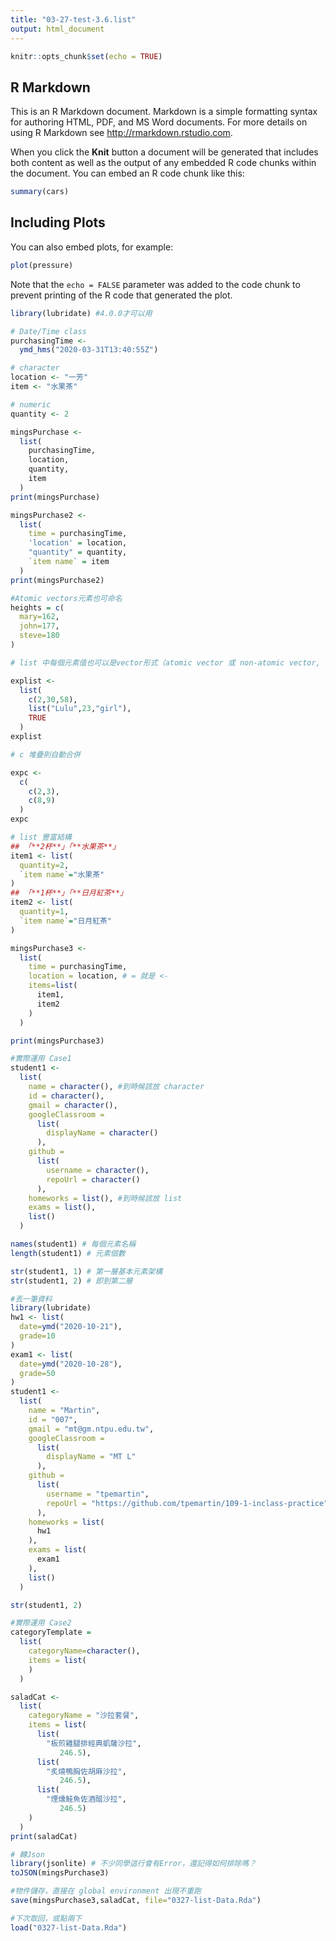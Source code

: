 ```yaml
---
title: "03-27-test-3.6.list"
output: html_document
---
```


```r
knitr::opts_chunk$set(echo = TRUE)
```

## R Markdown

This is an R Markdown document. Markdown is a simple formatting syntax for authoring HTML, PDF, and MS Word documents. For more details on using R Markdown see <http://rmarkdown.rstudio.com>.

When you click the **Knit** button a document will be generated that includes both content as well as the output of any embedded R code chunks within the document. You can embed an R code chunk like this:

```r
summary(cars)
```

## Including Plots

You can also embed plots, for example:

```r
plot(pressure)
```

Note that the `echo = FALSE` parameter was added to the code chunk to prevent printing of the R code that generated the plot.

```r
library(lubridate) #4.0.0才可以用

# Date/Time class
purchasingTime <- 
  ymd_hms("2020-03-31T13:40:55Z")

# character
location <- "一芳"
item <- "水果茶"

# numeric
quantity <- 2

mingsPurchase <-
  list(
    purchasingTime, 
    location, 
    quantity, 
    item
  )
print(mingsPurchase)
```

```r
mingsPurchase2 <-
  list(
    time = purchasingTime,
    'location' = location,
    "quantity" = quantity,
    `item name` = item
  )
print(mingsPurchase2)
```

```r
#Atomic vectors元素也可命名
heights = c(
  mary=162,
  john=177,
  steve=180
)
```

```r
# list 中每個元素值也可以是vector形式（atomic vector 或 non-atomic vector, 如list, 均可以）

explist <- 
  list(
    c(2,30,58),
    list("Lulu",23,"girl"),
    TRUE
  )
explist

# c 堆疊則自動合併

expc <-
  c(
    c(2,3),
    c(8,9)
  )
expc
```

```r
# list 豐富結構
## 「**2杯**」「**水果茶**」
item1 <- list(
  quantity=2,
  `item name`="水果茶"
)
## 「**1杯**」「**日月紅茶**」
item2 <- list(
  quantity=1,
  `item name`="日月紅茶"
)

mingsPurchase3 <-
  list(
    time = purchasingTime,
    location = location, # = 就是 <-
    items=list(
      item1,
      item2
    )
  )

print(mingsPurchase3)
```

```r
#實際運用 Case1
student1 <-
  list(
    name = character(), #到時候該放 character
    id = character(),
    gmail = character(),
    googleClassroom =
      list(
        displayName = character()
      ),
    github =
      list(
        username = character(),
        repoUrl = character()
      ),
    homeworks = list(), #到時候該放 list
    exams = list(),
    list()
  )

names(student1) # 每個元素名稱
length(student1) # 元素個數
```

```r
str(student1, 1) # 第一層基本元素架構
str(student1, 2) # 即到第二層
```

```r
#丟一筆資料
library(lubridate)
hw1 <- list(
  date=ymd("2020-10-21"),
  grade=10
)
exam1 <- list(
  date=ymd("2020-10-28"),
  grade=50
)
student1 <-
  list(
    name = "Martin",
    id = "007",
    gmail = "mt@gm.ntpu.edu.tw",
    googleClassroom =
      list(
        displayName = "MT L"
      ),
    github =
      list(
        username = "tpemartin",
        repoUrl = "https://github.com/tpemartin/109-1-inclass-practice"
      ),
    homeworks = list(
      hw1
    ),
    exams = list(
      exam1
    ),
    list()
  )

str(student1, 2)
```

```r
#實際運用 Case2
categoryTemplate = 
  list(
    categoryName=character(),
    items = list(
    )
  )

saladCat <-
  list(
    categoryName = "沙拉套餐",
    items = list(
      list(
        "板煎雞腿排經典凱薩沙拉",
           246.5),
      list(
        "炙燒鴨胸佐胡麻沙拉",
           246.5),
      list(
        "煙燻鮭魚佐酒醋沙拉",
           246.5)
    )
  )
print(saladCat)
```

```r
# 轉Json
library(jsonlite) # 不少同學這行會有Error，還記得如何排除嗎？
toJSON(mingsPurchase3)
```

```r
#物件儲存，直接在 global environment 出現不重跑
save(mingsPurchase3,saladCat, file="0327-list-Data.Rda")

#下次取回，或點兩下
load("0327-list-Data.Rda")
```


